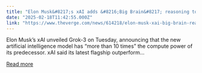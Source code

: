 ```yaml
---
title: "Elon Musk&#8217;s xAI adds &#8216;Big Brain&#8217; reasoning to Grok-3"
date: "2025-02-18T11:42:55.000Z"
link: "https://www.theverge.com/news/614218/elon-musk-xai-big-brain-reasoning-grok-3"
---
```


Elon Musk’s xAI unveiled Grok-3 on Tuesday, announcing that the new artificial intelligence model has “more than 10 times” the compute power of its predecessor. xAI said its latest flagship outperform...

[Read more](https://www.theverge.com/news/614218/elon-musk-xai-big-brain-reasoning-grok-3)
